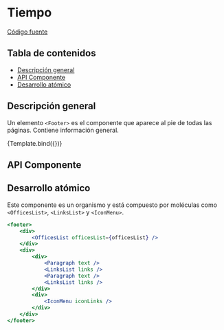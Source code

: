 
<Meta title="Organisms/Footer" component={Footer} />


# Tiempo

[Código fuente](https://github.com/SGDavid2719/DesignSystem/tree/master/src/stories/organisms/footer)

## Tabla de contenidos

-   [Descripción general](#descripción-general)
-   [API Componente](#api-componente)
-   [Desarrollo atómico](#desarrollo-atómico)

## Descripción general

Un elemento `<Footer>` es el componente que aparece al pie de todas las páginas. Contiene información general.

<Canvas>
    <Story
        name="Default"
        args={{
            officesList: [
                {
                    name: "DOIP Campus",
                    location:
                        "Ctra. de Valldemossa, km 7.5 (Edificio Instalaciones Deportivas, Campus UIB). 07122 Palma, Illes Balears (España)",
                    phoneNumber: "(+34) 971259697",
                    email: "doip@fueib.org",
                    schedules: ["Lu-Ju: 08:00-15:30", "Vi: 08:00-15:00"],
                },
                {
                    name: "DOIP Menorca",
                    location:
                        "Calle de Santa Rita 11 (Sede universitaria de Menorca) . 07730 Alaior, Illes Balears (España)",
                    phoneNumber: "(+34) 661280318",
                    email: "josep.capo@fueib.org",
                    schedules: [
                        "Lu-Ma: 08:00-15:30",
                        "Mi: 09:00-16:30",
                        "Ju-Vi: 09:00-15:30",
                    ],
                },
                {
                    name: "DOIP Pitiüses",
                    location:
                        "Calle Calvari,1 (Antiguo Edificio de la Comandancia). 07800 Ibiza, Illes Balears (España)",
                    phoneNumber: "(+34) 661281650",
                    email: "carla.blancafort@fueib.org",
                    schedules: ["Lu: 09:00-16:30", "Ma-Vi: 08:00-15:30"],
                },
                {
                    name: "DOIP Palma",
                    location:
                        "Calle Miquel de Sants i Oliver, 2 (Edificio Sa Riera). 07012 Palma, Illes Balears (España)",
                    phoneNumber: "(+34) 971173302",
                    email: "orientacio@fueib.org",
                    schedules: [
                        "Lu-Mi: 08:00-15:30",
                        "Ju: 08:00-17:00",
                        "Vi: 08:00-15:00",
                    ],
                },
            ],
            mainParagraph:
                "© 2023. Fundació Universitat-Empresa de les Illes Balears MP. CIF: G07779895",
            secondaryParagraph: "Agencia de colocación nº0400000007",
            iconsLinks: [
                {
                    href: "link1",
                    rel: "next",
                    ariaLabel: "link1",
                    iconId: "home",
                    iconClassName: "text-blue-400",
                },
                {
                    href: "link2",
                    rel: "next",
                    ariaLabel: "link2",
                    iconId: "magnifying-glass",
                    iconClassName: "text-blue-400",
                },
                {
                    href: "link3",
                    rel: "next",
                    ariaLabel: "link3",
                    iconId: "facebook",
                    iconClassName: "text-blue-400",
                },
                {
                    href: "link4",
                    rel: "next",
                    ariaLabel: "link4",
                    iconId: "twitter",
                    iconClassName: "text-blue-400",
                },
                {
                    href: "link5",
                    rel: "next",
                    ariaLabel: "link5",
                    iconId: "youtube",
                    iconClassName: "text-blue-400",
                },
                {
                    href: "link6",
                    rel: "next",
                    ariaLabel: "link6",
                    iconId: "instagram",
                    iconClassName: "text-blue-400",
                },
            ],
            mainLinks: [
                {
                    href: "string1",
                    rel: "next",
                    children: "Aviso legal",
                    ariaLabel: "Aviso legal",
                },
                {
                    href: "string2",
                    rel: "next",
                    children: "Política de privacidad",
                    ariaLabel: "Política de privacidad",
                },
                {
                    href: "string3",
                    rel: "next",
                    children: "Mapa de contenidos",
                    ariaLabel: "Mapa de contenidos",
                },
            ],
            secondaryLinks: [
                {
                    href: "string4",
                    rel: "next",
                    children: "Política de cookies (galetes)",
                    ariaLabel: "Política de cookies (galetes)",
                },
                {
                    href: "string5",
                    rel: "next",
                    children: "Configurar cookies (galetes)",
                    ariaLabel: "Configurar cookies (galetes)",
                },
            ],
        }}
    >
        {Template.bind({})}
    </Story>
</Canvas>

## API Componente

<Props of={Footer} />

## Desarrollo atómico

Este componente es un organismo y está compuesto por moléculas como `<OfficesList>`, `<LinksList>` y `<IconMenu>`.

```jsx
<footer>
    <div>
        <OfficesList officesList={officesList} />
    </div>
    <div>
        <div>
            <Paragraph text />
            <LinksList links />
            <Paragraph text />
            <LinksList links />
        </div>
        <div>
            <IconMenu iconLinks />
        </div>
    </div>
</footer>
```
